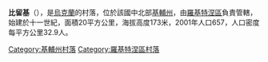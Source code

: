 {{coord|49|43|53|N|30|17|14|E|scale:30000|display=title}}

'''比留基'''（{{lang-uk|Бирюки}}），是[[烏克蘭|烏克蘭]]的村落，位於該國中北部[[基輔州|基輔州]]，由[[羅基特涅區|羅基特涅區]]負責管轄，始建於十一世紀，面積20平方公里，海拔高度173米，2001年人口657，人口密度每平方公里32.9人。

{{DEFAULTSORT:Бирюки}}
[[Category:基輔州村落|Category:基輔州村落]]
[[Category:羅基特涅區村落|Category:羅基特涅區村落]]


{{Kiev-geo-stub}}